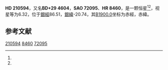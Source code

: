 {{Starbox begin
| name = HD 210594
}}
{{Starbox observe
| epoch = [[J2000.0|J2000.0]]
| constell = {{星座名待查}}<ref name=SIMBAD>{{cite web
 | url=http://simbad.u-strasbg.fr/simbad/sim-id?Ident=HR+8460
 | title=Pulsating variable Star
 | publisher=Centre de Données astronomiques de Strasbourg
 | work=SIMBAD
 | accessdate=2012-07-13
 | archive-date=2016-03-16
 | archive-url=https://web.archive.org/web/20160316174747/http://simbad.u-strasbg.fr/simbad/sim-id?Ident=HR+8460
 | dead-url=no
 }}</ref><ref name=DATA>{{cite web
 | url=http://vizier.u-strasbg.fr/viz-bin/VizieR-5?-out.add=.&-source=5050&-corr=PK=HR&-out.max=9999&HR=8460
 | title=VizieR Detailed Page
 | accessdate=2012-07-13
 | archive-date=2016-03-05
 | archive-url=https://web.archive.org/web/20160305075920/http://vizier.u-strasbg.fr/viz-bin/VizieR-5?-out.add=.&-source=5050&-corr=PK=HR&-out.max=9999&HR=8460
 | dead-url=no
 }}</ref>
| 星官 = 
| ra = {{RA|22|10|51.6}}<ref name=SIMBAD /><ref name=DATA />
| dec = {{DEC|+30|33|11}}<ref name=SIMBAD /><ref name=DATA />
| appmag_v = 6.32<ref name=SIMBAD /><ref name=DATA />
}}
{{Starbox character
| class = A8IV<ref name=SIMBAD /><ref name=DATA />
| b-v = 0.18<ref name=SIMBAD /><ref name=DATA />
| u-b = 0.16<ref name=SIMBAD /><ref name=DATA />
| r-i = <ref name=SIMBAD /><ref name=DATA />
| variable = 
}}
{{Starbox astrometry
| radial_v = 0.16
| prop_mo_ra = 4
| parallax = 
| p_error = 
}}
{{Starbox catalog
| names =BD+29 4604，[[SAO星表|SAO]] 72095，[[HD星表|HD]] 210594，[[HR星表|HR]] 8460}}
{{Starbox reference |Simbad=HR+8460}}
{{Starbox end}}

'''HD 210594'''，又名'''BD+29 4604'''，'''SAO 72095'''、'''HR 8460'''，是一颗恒星<ref name=SIMBAD /><ref name=DATA />，视星等为6.32，位于[[銀道座標系|銀經]]86.51，[[銀道座標系|銀緯]]-20.74，其[[B1900.0|B1900.0]]坐标为赤經{{RA|22|6|20.6}}，赤緯{{DEC|+30|-20.74|40}}。

== 参考文献 ==
{{reflist}}

{{star-stub}}

[[Category:HD和HDE天體|210594]]
[[Category:HR天體|8460]]
[[Category:SAO天體|72095]]